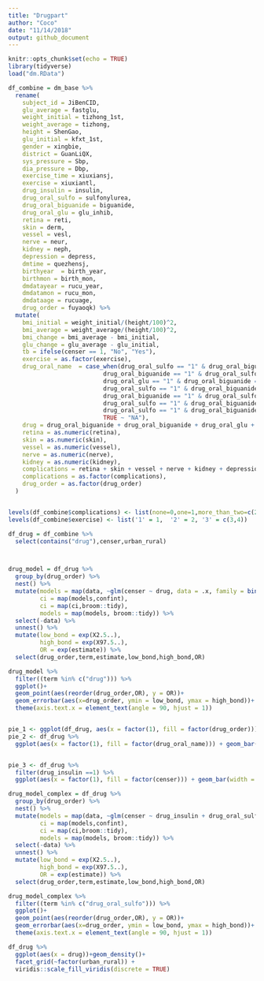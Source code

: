 ```yaml
---
title: "Drugpart"
author: "Coco"
date: "11/14/2018"
output: github_document
---
```


```r
knitr::opts_chunk$set(echo = TRUE)
library(tidyverse)
load("dm.RData")
```

```r
df_combine = dm_base %>% 
  rename(
    subject_id = JiBenCID,
    glu_average = fastglu, 
    weight_initial = tizhong_1st, 
    weight_average = tizhong, 
    height = ShenGao, 
    glu_initial = kfxt_1st,
    gender = xingbie,
    district = GuanLiQX,
    sys_pressure = Sbp,
    dia_pressure = Dbp,
    exercise_time = xiuxiansj,
    exercise = xiuxiantl,
    drug_insulin = insulin,
    drug_oral_sulfo = sulfonylurea,
    drug_oral_biguanide = biguanide,
    drug_oral_glu = glu_inhib,
    retina = reti, 
    skin = derm, 
    vessel = vesl, 
    nerve = neur,
    kidney = neph, 
    depression = depress,
    dmtime = quezhensj,
    birthyear  = birth_year,
    birthmon = birth_mon,
    dmdatayear = rucu_year,
    dmdatamon = rucu_mon,
    dmdataage = rucuage,
    drug_order = fuyaoqk) %>% 
  mutate(
    bmi_initial = weight_initial/(height/100)^2, 
    bmi_average = weight_average/(height/100)^2, 
    bmi_change = bmi_average - bmi_initial,
    glu_change = glu_average - glu_initial,
    tb = ifelse(censer == 1, "No", "Yes"),
    exercise = as.factor(exercise),
    drug_oral_name  = case_when(drug_oral_sulfo == "1" & drug_oral_biguanide == "0" & drug_oral_glu == "0" ~"sulfonylurea",
                           drug_oral_biguanide == "1" & drug_oral_sulfo == "0" & drug_oral_glu == "0" ~ "biguanide",
                           drug_oral_glu == "1" & drug_oral_biguanide == "0" & drug_oral_sulfo == "0" ~ "glu_inhib",
                           drug_oral_sulfo == "1" & drug_oral_biguanide == "1" & drug_oral_glu == "0" ~"sulfonylurea&biguanide",
                           drug_oral_biguanide == "1" & drug_oral_sulfo == "0" & drug_oral_glu == "1" ~ "biguanide&glu_inhib",
                           drug_oral_sulfo == "1" & drug_oral_biguanide == "0" & drug_oral_glu == "1" ~"sulfonylurea&glu_inhib",
                           drug_oral_sulfo == "1" & drug_oral_biguanide == "1" & drug_oral_glu == "1" ~"sulfonylurea&glu_inhib&biguanide",
                           TRUE ~ "NA"),
    drug = drug_oral_biguanide + drug_oral_biguanide + drug_oral_glu + drug_insulin,
    retina = as.numeric(retina),
    skin = as.numeric(skin),
    vessel = as.numeric(vessel),
    nerve = as.numeric(nerve),
    kidney = as.numeric(kidney),
    complications = retina + skin + vessel + nerve + kidney + depression,
    complications = as.factor(complications),
    drug_order = as.factor(drug_order)
  )


levels(df_combine$complications) <- list(none=0,one=1,more_than_two=c(2,6))
levels(df_combine$exercise) <- list('1' = 1,  '2' = 2, '3' = c(3,4))
```

```r
df_drug = df_combine %>% 
  select(contains("drug"),censer,urban_rural) 



drug_model = df_drug %>% 
  group_by(drug_order) %>% 
  nest() %>% 
  mutate(models = map(data, ~glm(censer ~ drug, data = .x, family = binomial())),
         ci = map(models,confint),
         ci = map(ci,broom::tidy),
         models = map(models, broom::tidy)) %>% 
  select(-data) %>% 
  unnest() %>% 
  mutate(low_bond = exp(X2.5..),
         high_bond = exp(X97.5..),
         OR = exp(estimate)) %>% 
  select(drug_order,term,estimate,low_bond,high_bond,OR)

drug_model %>% 
  filter((term %in% c("drug"))) %>% 
  ggplot()+
  geom_point(aes(reorder(drug_order,OR), y = OR))+
  geom_errorbar(aes(x=drug_order, ymin = low_bond, ymax = high_bond))+
  theme(axis.text.x = element_text(angle = 90, hjust = 1))


pie_1 <- ggplot(df_drug, aes(x = factor(1), fill = factor(drug_order))) + geom_bar(width = 1)+coord_polar(theta = "y")
pie_2 <- df_drug %>% 
  ggplot(aes(x = factor(1), fill = factor(drug_oral_name))) + geom_bar(width = 1)+coord_polar(theta = "y")


pie_3 <- df_drug %>% 
  filter(drug_insulin ==1) %>% 
  ggplot(aes(x = factor(1), fill = factor(censer))) + geom_bar(width = 1)+coord_polar(theta = "y")

drug_model_complex = df_drug %>% 
  group_by(drug_order) %>% 
  nest() %>% 
  mutate(models = map(data, ~glm(censer ~ drug_insulin + drug_oral_sulfo + drug_oral_biguanide + drug_oral_glu, data = .x, family = binomial())),
         ci = map(models,confint),
         ci = map(ci,broom::tidy),
         models = map(models, broom::tidy)) %>% 
  select(-data) %>% 
  unnest() %>% 
  mutate(low_bond = exp(X2.5..),
         high_bond = exp(X97.5..),
         OR = exp(estimate)) %>% 
  select(drug_order,term,estimate,low_bond,high_bond,OR)

drug_model_complex %>% 
  filter((term %in% c("drug_oral_sulfo"))) %>% 
  ggplot()+
  geom_point(aes(reorder(drug_order,OR), y = OR))+
  geom_errorbar(aes(x=drug_order, ymin = low_bond, ymax = high_bond))+
  theme(axis.text.x = element_text(angle = 90, hjust = 1))

df_drug %>% 
  ggplot(aes(x = drug))+geom_density()+
  facet_grid(~factor(urban_rural)) + 
  viridis::scale_fill_viridis(discrete = TRUE)

```



